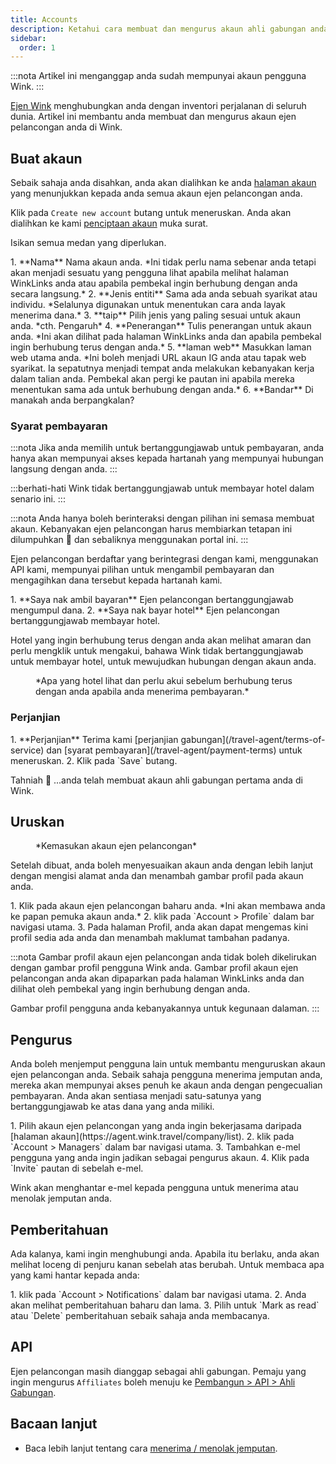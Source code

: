 ```yaml
---
title: Accounts
description: Ketahui cara membuat dan mengurus akaun ahli gabungan anda di Wink.
sidebar:
  order: 1
---
```


:::nota
Artikel ini menganggap anda sudah mempunyai akaun pengguna Wink.
:::

[Ejen Wink](https://agent.wink.travel) menghubungkan anda dengan inventori perjalanan di seluruh dunia. Artikel ini membantu anda membuat dan mengurus akaun ejen pelancongan anda di Wink.

## Buat akaun

Sebaik sahaja anda disahkan, anda akan dialihkan ke anda [halaman akaun](https://agent.wink.travel/company/list) yang menunjukkan kepada anda semua akaun ejen pelancongan anda.

Klik pada `Create new account` butang untuk meneruskan. Anda akan dialihkan ke kami [penciptaan akaun](https://agent.wink.travel/company/create) muka surat.

Isikan semua medan yang diperlukan.

<Steps>
  1. **Nama** Nama akaun anda. *Ini tidak perlu nama sebenar anda tetapi akan menjadi sesuatu yang pengguna lihat apabila melihat halaman WinkLinks anda atau apabila pembekal ingin berhubung dengan anda secara langsung.*
  2. **Jenis entiti** Sama ada anda sebuah syarikat atau individu. *Selalunya digunakan untuk menentukan cara anda layak menerima dana.*
  3. **taip** Pilih jenis yang paling sesuai untuk akaun anda. *cth. Pengaruh*
  4. **Penerangan** Tulis penerangan untuk akaun anda. *Ini akan dilihat pada halaman WinkLinks anda dan apabila pembekal ingin berhubung terus dengan anda.*
  5. **laman web** Masukkan laman web utama anda. *Ini boleh menjadi URL akaun IG anda atau tapak web syarikat. Ia sepatutnya menjadi tempat anda melakukan kebanyakan kerja dalam talian anda. Pembekal akan pergi ke pautan ini apabila mereka menentukan sama ada untuk berhubung dengan anda.*
  6. **Bandar** Di manakah anda berpangkalan?
</Steps>


### Syarat pembayaran

:::nota
Jika anda memilih untuk bertanggungjawab untuk pembayaran, anda hanya akan mempunyai akses kepada hartanah yang mempunyai hubungan langsung dengan anda.
:::

:::berhati-hati
Wink tidak bertanggungjawab untuk membayar hotel dalam senario ini.
:::

:::nota
Anda hanya boleh berinteraksi dengan pilihan ini semasa membuat akaun. Kebanyakan ejen pelancongan harus membiarkan tetapan ini dilumpuhkan 🛑 dan sebaliknya menggunakan portal ini.
:::

Ejen pelancongan berdaftar yang berintegrasi dengan kami, menggunakan API kami, mempunyai pilihan untuk mengambil pembayaran dan mengagihkan dana tersebut kepada hartanah kami.

<Steps>
  1. **Saya nak ambil bayaran** Ejen pelancongan bertanggungjawab mengumpul dana.
  2. **Saya nak bayar hotel** Ejen pelancongan bertanggungjawab membayar hotel.
</Steps>


Hotel yang ingin berhubung terus dengan anda akan melihat amaran dan perlu mengklik untuk mengakui, bahawa Wink tidak bertanggungjawab untuk membayar hotel, untuk mewujudkan hubungan dengan akaun anda.

<figure>
  <CloudinaryImage width="700" height="220" resize="scale" quality="best" alt="Hartanah mengakui perhubungan TA" src="academy/property-ta-agreement" errorImage="noimage_opaque_nyrtl0.png" />

  <figcaption>*Apa yang hotel lihat dan perlu akui sebelum berhubung terus dengan anda apabila anda menerima pembayaran.*</figcaption>
</figure>


### Perjanjian

<Steps>
  1. **Perjanjian** Terima kami [perjanjian gabungan](/travel-agent/terms-of-service) dan [syarat pembayaran](/travel-agent/payment-terms) untuk meneruskan.
  2. Klik pada `Save` butang.
</Steps>


Tahniah 🎉 ...anda telah membuat akaun ahli gabungan pertama anda di Wink.

## Uruskan

<figure>
  <CloudinaryImage width="350" height="445" resize="scale" quality="best" alt="Akaun ejen pelancongan" src="academy/travel-agent" errorImage="noimage_opaque_nyrtl0.png" />

  <figcaption>*Kemasukan akaun ejen pelancongan*</figcaption>
</figure>


Setelah dibuat, anda boleh menyesuaikan akaun anda dengan lebih lanjut dengan mengisi alamat anda dan menambah gambar profil pada akaun anda.

<Steps>
  1. Klik pada akaun ejen pelancongan baharu anda. *Ini akan membawa anda ke papan pemuka akaun anda.*
  2. klik pada `Account > Profile` dalam bar navigasi utama.
  3. Pada halaman Profil, anda akan dapat mengemas kini profil sedia ada anda dan menambah maklumat tambahan padanya.
</Steps>


:::nota
Gambar profil akaun ejen pelancongan anda tidak boleh dikelirukan dengan gambar profil pengguna Wink anda. Gambar profil akaun ejen pelancongan anda akan dipaparkan pada halaman WinkLinks anda dan dilihat oleh pembekal yang ingin berhubung dengan anda.

Gambar profil pengguna anda kebanyakannya untuk kegunaan dalaman.
:::

## Pengurus

Anda boleh menjemput pengguna lain untuk membantu menguruskan akaun ejen pelancongan anda. Sebaik sahaja pengguna menerima jemputan anda, mereka akan mempunyai akses penuh ke akaun anda dengan pengecualian pembayaran. Anda akan sentiasa menjadi satu-satunya yang bertanggungjawab ke atas dana yang anda miliki.

<Steps>
  1. Pilih akaun ejen pelancongan yang anda ingin bekerjasama daripada [halaman akaun](https://agent.wink.travel/company/list).
  2. klik pada `Account > Managers` dalam bar navigasi utama.
  3. Tambahkan e-mel pengguna yang anda ingin jadikan sebagai pengurus akaun.
  4. Klik pada `Invite` pautan di sebelah e-mel.
</Steps>


Wink akan menghantar e-mel kepada pengguna untuk menerima atau menolak jemputan anda.

## Pemberitahuan

Ada kalanya, kami ingin menghubungi anda. Apabila itu berlaku, anda akan melihat loceng di penjuru kanan sebelah atas berubah.
Untuk membaca apa yang kami hantar kepada anda:

<Steps>
  1. klik pada `Account > Notifications` dalam bar navigasi utama.
  2. Anda akan melihat pemberitahuan baharu dan lama.
  3. Pilih untuk `Mark as read` atau `Delete` pemberitahuan sebaik sahaja anda membacanya.
</Steps>


## API

Ejen pelancongan masih dianggap sebagai ahli gabungan. Pemaju yang ingin mengurus `Affiliates` boleh menuju ke [Pembangun > API > Ahli Gabungan](/developers/apis/#affiliate-api).

## Bacaan lanjut

* Baca lebih lanjut tentang cara [menerima / menolak jemputan](/user/invites).

